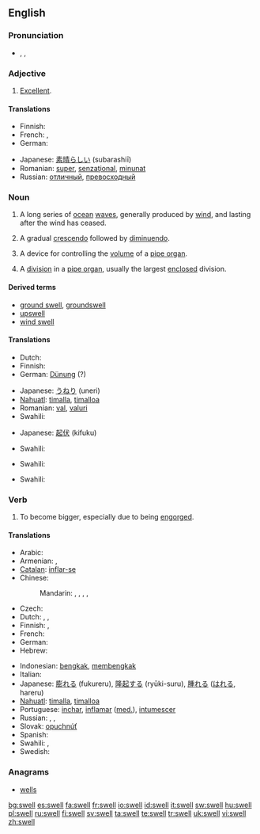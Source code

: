 ==English==
{{wikipedia|dab=swell}}

===Pronunciation===
* {{enPR|swĕl}}, {{IPA|/swεl/}}, {{IPA|/swEl/}}
*: {{rhymes|ɛl}}

===Adjective===
{{infl|en|adjective|usually not comparable; nonstandard comparative|sweller|superlative|swellest}}

# {{informal}} [[excellent|Excellent]].

====Translations====
{{trans-top|excellent}}
* Finnish: {{t+|fi|erinomainen}}
* French: {{t+|fr|super}}, {{t+|fr|sensass}}
* German: {{t-|de|klasse}}
{{trans-mid}}
* Japanese: [[素晴らしい]] (subarashiī)
* Romanian: [[super]], [[senzaţional]], [[minunat]]
* Russian: [[отличный]], [[превосходный]]
{{trans-bottom}}

===Noun===
{{en-noun}}

# A long series of [[ocean]] [[wave]]s, generally produced by [[wind]], and lasting after the wind has ceased.
# {{music}} A gradual [[crescendo]] followed by [[diminuendo]].
# {{music}} A device for controlling the [[volume]] of a [[pipe organ]].
# {{music}} A [[division]] in a [[pipe organ]], usually the largest [[enclosed]] division.

====Derived terms====
* [[ground swell]], [[groundswell]]
* [[upswell]]
* [[wind swell]]

====Translations====
{{trans-top|series of waves}}
* Dutch: {{t-|nl|deining|f}}
* Finnish: {{t+|fi|maininki}}
* German: [[Dünung]] {{f}} (?)
{{trans-mid}}
* Japanese: [[うねり]] (uneri)
* [[Nahuatl]]: [[timalla]], [[timalloa]]
* Romanian: [[val]], [[valuri]]
* Swahili: {{t|sw|kivimbe|xs=Swahili}}
{{trans-bottom}}

{{trans-top|music: crescendo followed by diminuendo}}
* Japanese: [[起伏]] (kifuku)
{{trans-mid}}
* Swahili: {{t|sw|kivimbe|xs=Swahili}}
{{trans-bottom}}

{{trans-top|music: device for controlling a pipe organ}}
{{trans-mid}}
* Swahili: {{t|sw|kivimbe|xs=Swahili}}
{{trans-bottom}}

{{trans-top|music: division in pipe organ}}
{{trans-mid}}
* Swahili: {{t|sw|kivimbe|xs=Swahili}}
{{trans-bottom}}

===Verb===
{{en-verb|swells|swelling|swelled|'''[[swollen]] '''or''' [[swelled]]'''}}

# {{intransitive}} To become bigger, especially due to being [[engorge]]d.

====Translations====
{{trans-top|intransitive: to become bigger, especially due to being engorged}}
* Arabic: {{t|ar|انتفخ|tr=intáfakha|sc=Arab}}
* Armenian: {{t-|hy|ուռել|tr=uṙel|sc=Armn|xs=Armenian}}, {{t|hy|ուռչել|tr=uṙčel|sc=Armn|xs=Armenian}}
* [[Catalan]]: [[inflar-se]]
* Chinese:
*: Mandarin: {{t|cmn|膨脹|sc=Hani|xs=Mandarin}},  {{t|cmn|膨胀|tr=péngzhàng|sc=Hani|xs=Mandarin}},  {{t|cmn|擴大|sc=Hani|xs=Mandarin}},  {{t|cmn|扩大|tr=kuòdà|sc=Hani|xs=Mandarin}},  {{t|cmn|隆起|tr=lóngqǐ|sc=Hani|xs=Mandarin}}
* Czech: {{t-|cs|otéct}}
* Dutch: {{t+|nl|zwellen}}, {{t+|nl|opzwellen}}, {{t+|nl|aanzwellen}}
* Finnish: {{t-|fi|turvota}}, {{t+|fi|paisua}}
* French: {{t+|fr|gonfler}}
* German: {{t-|de|schwellen}}
* Hebrew: {{he-translation|אבב|avov}}
{{trans-mid}}
* Indonesian: [[bengkak]], [[bengkak|membengkak]]
* Italian: {{t+|it|gonfiare}}
* Japanese: [[膨れる]] (fukureru), [[隆起する]] (ryūki-suru), [[腫れる]] ([[はれる]], hareru)
* [[Nahuatl]]: [[timalla]], [[timalloa]]
* Portuguese: [[inchar]], [[inflamar]] ([[med.]]), [[intumescer]]
* Russian: {{t|ru|раздуваться|tr=razduvát'sja|sc=Cyrl}},  {{t|ru|набухать|tr=nabuxát'|sc=Cyrl}},  {{t-|ru|увеличиваться|tr=uvelíčivat'sja|sc=Cyrl}}
* Slovak: [[opuchnúť]]
* Spanish: {{t-|es|hincharse}}
* Swahili: {{t-|sw|fura|xs=Swahili}},  {{t|sw|vimba|xs=Swahili}}
* Swedish: {{t+|sv|svälla}}
{{trans-bottom}}

===Anagrams===
* [[wells]]

[[bg:swell]]
[[es:swell]]
[[fa:swell]]
[[fr:swell]]
[[io:swell]]
[[id:swell]]
[[it:swell]]
[[sw:swell]]
[[hu:swell]]
[[pl:swell]]
[[ru:swell]]
[[fi:swell]]
[[sv:swell]]
[[ta:swell]]
[[te:swell]]
[[tr:swell]]
[[uk:swell]]
[[vi:swell]]
[[zh:swell]]